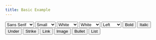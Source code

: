 ```yaml
---
title: Basic Example
---
```



<div className={styles.container}>
  <div
    id="toolbar-container"
    style={{
      borderTop: '1px solid #ccc',
      borderLeft: '1px solid #ccc',
      borderRight: '1px solid #ccc',
      padding: 10,
    }}
  >
    <select className="ql-font" title="Font" defaultValue="sans-serif">
      <option value="sans-serif">Sans Serif</option>
      <option value="serif">Serif</option>
      <option value="monospace">Monospace</option>
    </select>
    <select className="ql-size" title="Size" defaultValue="normal">
      <option value="small">Small</option>
      <option value="normal">Normal</option>
      <option value="large">Large</option>
      <option value="huge">Huge</option>
    </select>
    <select className="ql-color" title="Text Color" defaultValue="black">
      <option value="white">White</option>
      <option value="black">Black</option>
      <option value="red">Red</option>
      <option value="orange">Orange</option>
      <option value="yellow">Yellow</option>
      <option value="green">Green</option>
      <option value="blue">Blue</option>
      <option value="purple">Purple</option>
    </select>
    <select
      className="ql-background"
      title="Background Color"
      defaultValue="white"
    >
      <option value="white">White</option>
      <option value="black">Black</option>
      <option value="red">Red</option>
      <option value="orange">Orange</option>
      <option value="yellow">Yellow</option>
      <option value="green">Green</option>
      <option value="blue">Blue</option>
      <option value="purple">Purple</option>
    </select>
    <select className="ql-align" title="Text Alignment" defaultValue="left">
      <option value="left">Left</option>
      <option value="center">Center</option>
      <option value="right">Right</option>
      <option value="justify">Justify</option>
    </select>
    <button className="ql-bold" title="Bold">
      Bold
    </button>
    <button className="ql-italic" title="Italic">
      Italic
    </button>
    <button className="ql-underline" title="Underline">
      Under
    </button>
    <button className="ql-strike" title="Strikethrough">
      Strike
    </button>
    <button className="ql-link" title="Link">
      Link
    </button>
    <button className="ql-image" title="Image">
      Image
    </button>
    <button className="ql-list" title="Bullet" value="bullet">
      Bullet
    </button>
    <button className="ql-list" title="List" value="ordered">
      List
    </button>
  </div>
  <Editor
    style={{
      border: '1px solid #ccc',
      height: 250,
    }}
    config={{
      debug: 'info',
      modules: {
        toolbar: '#toolbar-container',
      },
    }}
  />
</div>
